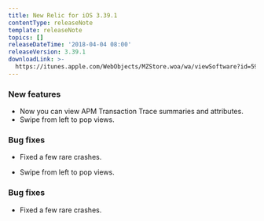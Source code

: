 ```yaml
---
title: New Relic for iOS 3.39.1
contentType: releaseNote
template: releaseNote
topics: []
releaseDateTime: '2018-04-04 08:00'
releaseVersion: 3.39.1
downloadLink: >-
  https://itunes.apple.com/WebObjects/MZStore.woa/wa/viewSoftware?id=594038638&mt=8
---
```


### New features

* Now you can view APM Transaction Trace summaries and attributes.
* Swipe from left to pop views.

### Bug fixes

* Fixed a few rare crashes.

* Swipe from left to pop views.

### Bug fixes

* Fixed a few rare crashes.
